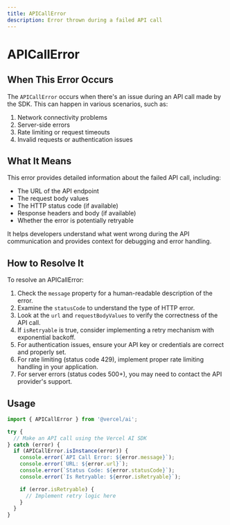 ```yaml
---
title: APICallError
description: Error thrown during a failed API call
---
```


# APICallError

## When This Error Occurs

The `APICallError` occurs when there's an issue during an API call made by the SDK. This can happen in various scenarios, such as:

1. Network connectivity problems
2. Server-side errors
3. Rate limiting or request timeouts
4. Invalid requests or authentication issues

## What It Means

This error provides detailed information about the failed API call, including:

- The URL of the API endpoint
- The request body values
- The HTTP status code (if available)
- Response headers and body (if available)
- Whether the error is potentially retryable

It helps developers understand what went wrong during the API communication and provides context for debugging and error handling.

## How to Resolve It

To resolve an APICallError:

1. Check the `message` property for a human-readable description of the error.
2. Examine the `statusCode` to understand the type of HTTP error.
3. Look at the `url` and `requestBodyValues` to verify the correctness of the API call.
4. If `isRetryable` is true, consider implementing a retry mechanism with exponential backoff.
5. For authentication issues, ensure your API key or credentials are correct and properly set.
6. For rate limiting (status code 429), implement proper rate limiting handling in your application.
7. For server errors (status codes 500+), you may need to contact the API provider's support.

## Usage

```ts
import { APICallError } from '@vercel/ai';

try {
  // Make an API call using the Vercel AI SDK
} catch (error) {
  if (APICallError.isInstance(error)) {
    console.error(`API Call Error: ${error.message}`);
    console.error(`URL: ${error.url}`);
    console.error(`Status Code: ${error.statusCode}`);
    console.error(`Is Retryable: ${error.isRetryable}`);

    if (error.isRetryable) {
      // Implement retry logic here
    }
  }
}
```
